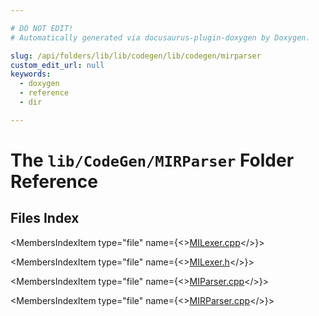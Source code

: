 ```yaml
---

# DO NOT EDIT!
# Automatically generated via docusaurus-plugin-doxygen by Doxygen.

slug: /api/folders/lib/lib/codegen/lib/codegen/mirparser
custom_edit_url: null
keywords:
  - doxygen
  - reference
  - dir

---
```





# The `lib/CodeGen/MIRParser` Folder Reference

<DoxygenPage pluginConfig={pluginConfig}>



## Files Index

<MembersIndex>

<MembersIndexItem
  type="file"
  name={<><a href="/docs/api/files/lib/lib/codegen/lib/codegen/mirparser/milexer-cpp">MILexer.cpp</a></>}>
</MembersIndexItem>

<MembersIndexItem
  type="file"
  name={<><a href="/docs/api/files/lib/lib/codegen/lib/codegen/mirparser/milexer-h">MILexer.h</a></>}>
</MembersIndexItem>

<MembersIndexItem
  type="file"
  name={<><a href="/docs/api/files/lib/lib/codegen/lib/codegen/mirparser/miparser-cpp">MIParser.cpp</a></>}>
</MembersIndexItem>

<MembersIndexItem
  type="file"
  name={<><a href="/docs/api/files/lib/lib/codegen/lib/codegen/mirparser/mirparser-cpp">MIRParser.cpp</a></>}>
</MembersIndexItem>

</MembersIndex>


</DoxygenPage>
